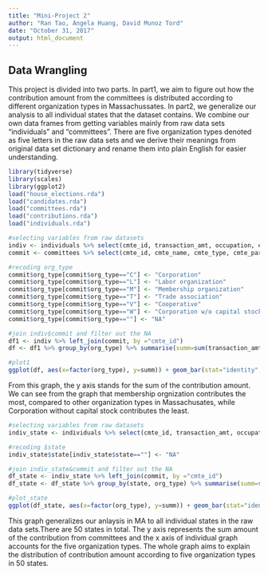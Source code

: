 ```yaml
---
title: "Mini-Project 2"
author: "Ran Tao, Angela Huang, David Munoz Tord"
date: "October 31, 2017"
output: html_document
---
```



## Data Wrangling


This project is divided into two parts. In part1, we aim to figure out how the contribution amount from the committees  is distributed according to different organization types in Massachussates. In part2, we generalize our analysis to all individual states that the dataset contains. We combine our own data frames from getting variables mainly from raw data sets "individuals" and "committees". There are five organization types denoted as five letters in the raw data sets and we derive their meanings from original data set dictionary and rename them into plain English for easier understanding. 


```r
library(tidyverse)
library(scales)
library(ggplot2)
load("house_elections.rda")
load("candidates.rda")
load("committees.rda")
load("contributions.rda")
load("individuals.rda")
```


```r
#selecting variables from raw datasets
indiv <- individuals %>% select(cmte_id, transaction_amt, occupation, employer, state) %>% filter(state=="MA")
commit <- committees %>% select(cmte_id, cmte_name, cmte_type, cmte_party_affiliation, org_type)

#recoding org_type
commit$org_type[commit$org_type=="C"] <- "Corporation"
commit$org_type[commit$org_type=="L"] <- "Labor organization"
commit$org_type[commit$org_type=="M"] <- "Membership organization"
commit$org_type[commit$org_type=="T"] <- "Trade association"
commit$org_type[commit$org_type=="V"] <- "Cooperative"
commit$org_type[commit$org_type=="W"] <- "Corporation w/o capital stock"
commit$org_type[commit$org_type==""] <- "NA"

#join indiv$commit and filter out the NA
df1 <- indiv %>% left_join(commit, by ="cmte_id")
df <- df1 %>% group_by(org_type) %>% summarise(summ=sum(transaction_amt)) %>% filter(org_type %in% c("Corporation", "Labor organization", "Membership organization", "Trade association", "Cooperative", "Corporation w/o capital stock"))

#plot1
ggplot(df, aes(x=factor(org_type), y=summ)) + geom_bar(stat="identity", aes(fill=factor(org_type))) + theme(axis.text.x=element_text(angle=90, hjust=1))
```


From this graph, the y axis stands for the sum of the contribution amount. We can see from the graph that membership orgnization contributes the most, compared to other organization types in Massachusates, while Corporation without capital stock contributes the least. 


```r
#selecting variables from raw datasets
indiv_state <- individuals %>% select(cmte_id, transaction_amt, occupation, employer, state)

#recoding $state
indiv_state$state[indiv_state$state==""] <- "NA"

#join indiv_state&commit and filter out the NA
df_state <- indiv_state %>% left_join(commit, by ="cmte_id")
df_state <- df_state %>% group_by(state, org_type) %>% summarise(summ=sum(transaction_amt)) %>% filter(org_type != "NA", state %in% c("AL","AK","AZ","AR","CA","CO","CT","DE","FL","GA","HI","ID","IL","IN","IA","KS","KY","LA","ME","MD","MA","MI","MN","MS","MO","MT","NE","NV","NH","NJ","NM","NY","NC","ND","OH","OK","OR","PA","RI","SC","SD","TN","TX","UT","VT","VA","WA","WV","WI","WY"))

#plot_state
ggplot(df_state, aes(x=factor(org_type), y=summ)) + geom_bar(stat="identity", aes(fill=factor(org_type))) + theme(axis.text.x=element_text(angle=90, hjust=1)) +   facet_wrap(~state)

```

This graph generalizes our anlaysis in MA to all individual states in the raw data sets.There are 50 states in total. The y axis represents the sum amount of the contribution from committees and the x axis of individual graph accounts for the five organization types. The whole graph aims to explain the distribution of contribution amount according to five organization types in 50 states. 

